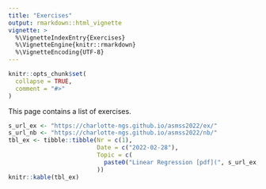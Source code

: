 ```yaml
---
title: "Exercises"
output: rmarkdown::html_vignette
vignette: >
  %\VignetteIndexEntry{Exercises}
  %\VignetteEngine{knitr::rmarkdown}
  %\VignetteEncoding{UTF-8}
---
```


```r
knitr::opts_chunk$set(
  collapse = TRUE,
  comment = "#>"
)
```

This page contains a list of exercises.

```r
s_url_ex <- "https://charlotte-ngs.github.io/asmss2022/ex/"
s_url_nb <- "https://charlotte-ngs.github.io/asmss2022/nb/"
tbl_ex <- tibble::tibble(Nr = c(1),
                         Date = c("2022-02-28"),
                         Topic = c(
                           paste0("Linear Regression [pdf](", s_url_ex, "asm_ex01.pdf) | [nb](", s_url_nb, "asm_ex01_nb_src.nb.html)",  collapse = "")
                         ))
knitr::kable(tbl_ex)
```

